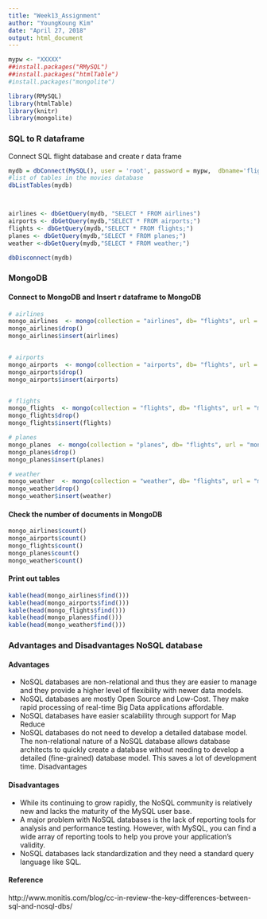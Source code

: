 ---
title: "Week13_Assignment"
author: "YoungKoung Kim"
date: "April 27, 2018"
output: html_document
---


```{r echo = FALSE, results='hide', message=FALSE, warning=FALSE}
mypw <- "XXXXX"
##install.packages("RMySQL")
##install.packages("htmlTable")
#install.packages("mongolite")

library(RMySQL)
library(htmlTable)
library(knitr)
library(mongolite)


```

### SQL to R dataframe 

Connect SQL flight database and create r data frame  

```{r warning=FALSE}
mydb = dbConnect(MySQL(), user = 'root', password = mypw,  dbname='flights', host='localhost')
#list of tables in the movies database
dbListTables(mydb)



airlines <- dbGetQuery(mydb, "SELECT * FROM airlines")
airports <- dbGetQuery(mydb,"SELECT * FROM airports;")
flights <- dbGetQuery(mydb,"SELECT * FROM flights;")
planes <- dbGetQuery(mydb,"SELECT * FROM planes;")
weather <-dbGetQuery(mydb,"SELECT * FROM weather;")

dbDisconnect(mydb) 

```

### MongoDB

#### Connect to MongoDB and Insert r dataframe to MongoDB


```{r}
# airlines
mongo_airlines  <- mongo(collection = "airlines", db= "flights", url = "mongodb://localhost")
mongo_airlines$drop()
mongo_airlines$insert(airlines)


# airports
mongo_airports  <- mongo(collection = "airports", db= "flights", url = "mongodb://localhost")
mongo_airports$drop()
mongo_airports$insert(airports)


# flights
mongo_flights  <- mongo(collection = "flights", db= "flights", url = "mongodb://localhost")
mongo_flights$drop()
mongo_flights$insert(flights)

# planes
mongo_planes  <- mongo(collection = "planes", db= "flights", url = "mongodb://localhost")
mongo_planes$drop()
mongo_planes$insert(planes)

# weather
mongo_weather  <- mongo(collection = "weather", db= "flights", url = "mongodb://localhost")
mongo_weather$drop()
mongo_weather$insert(weather)


```

#### Check the number of documents in MongoDB

```{r}
mongo_airlines$count()
mongo_airports$count()
mongo_flights$count()
mongo_planes$count()
mongo_weather$count()
```

#### Print out tables 
```{r}

kable(head(mongo_airlines$find()))
kable(head(mongo_airports$find()))
kable(head(mongo_flights$find()))
kable(head(mongo_planes$find()))
kable(head(mongo_weather$find()))
```

### Advantages and Disadvantages NoSQL database

#### Advantages
* NoSQL databases are non-relational and thus they are easier to manage and they provide a higher level of flexibility with newer data models.
* NoSQL databases are mostly Open Source and Low-Cost. They make rapid processing of real-time Big Data applications affordable.
* NoSQL databases have easier scalability through support for Map Reduce
* NoSQL databases do not need to develop a detailed database model. The non-relational nature of a NoSQL database allows database architects to quickly create a database without needing to develop a detailed (fine-grained) database model. This saves a lot of development time. 
Disadvantages

#### Disadvantages 
* While its continuing to grow rapidly, the NoSQL community is relatively new and lacks the maturity of the MySQL user base. 
* A major problem with NoSQL databases is the lack of reporting tools for analysis and performance testing. However, with MySQL, you can find a wide array of reporting tools to help you prove your application's validity. 
* NoSQL databases lack standardization and they need a standard query language like SQL. 

#### Reference
http://www.monitis.com/blog/cc-in-review-the-key-differences-between-sql-and-nosql-dbs/



